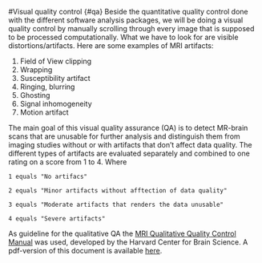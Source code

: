 #Visual quality control {#qa}
Beside the quantitative quality control done with the different software analysis packages, we will be doing a visual quality control by manually scrolling through every image that
is supposed to be processed computationally. What we have to look for are visible distortions/artifacts. Here are some examples of MRI artifacts:

1. Field of View clipping
2. Wrapping
3. Susceptibility artifact
4. Ringing, blurring
5. Ghosting
6. Signal inhomogeneity
7. Motion artifact

The main goal of this visual quality assurance (QA) is to detect MR-brain scans that are unusable for further analysis and distinguish them from imaging studies without or with
artifacts that don't affect data quality. The different types of artifacts are evaluated separately and combined to one rating on a score from 1 to 4. Where 

`1 equals "No artifacs"`

`2 equals "Minor artifacts without afftection of data quality"`

`3 equals "Moderate artifacts that renders the data unusable"`

`4 equals "Severe artifacts"`

As guideline for the qualitative QA the [MRI Qualitative Quality Control Manual](http://cbs.fas.harvard.edu/science/core-facilities/neuroimaging/information-investigators/qc#qc_manual) was used, 
developed by the Harvard Center for Brain Science. A pdf-version of this document is available [here](http://cbs.fas.harvard.edu/usr/mcmains/CBS_MRI_Quality_Control_Workshop.pdf). 
